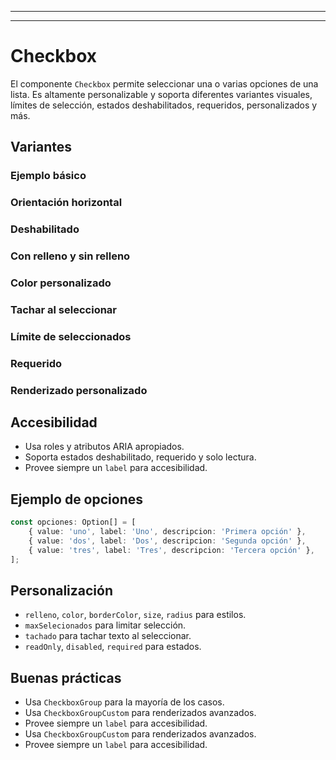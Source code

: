 
---
---


<Meta of={CheckboxStories} />

# Checkbox

El componente `Checkbox` permite seleccionar una o varias opciones de una lista. Es altamente personalizable y soporta diferentes variantes visuales, límites de selección, estados deshabilitados, requeridos, personalizados y más.

<Primary />

<ArgTypes of={CheckboxStories}/>

## Variantes

### Ejemplo básico
<Story name="Básico" />

### Orientación horizontal
<Story name="Horizontal" />

### Deshabilitado
<Story name="Deshabilitado" />

### Con relleno y sin relleno
<Story name="ConRelleno" />
<Story name="SinRelleno" />

### Color personalizado
<Story name="ConColor" />

### Tachar al seleccionar
<Story name="ConTachado" />

### Límite de seleccionados
<Story name="LimiteSeleccion" />

### Requerido
<Story name="Requerido" />

### Renderizado personalizado
<Story name="CustomRender" />

## Accesibilidad

- Usa roles y atributos ARIA apropiados.
- Soporta estados deshabilitado, requerido y solo lectura.
- Provee siempre un `label` para accesibilidad.

## Ejemplo de opciones

```ts
const opciones: Option[] = [
	{ value: 'uno', label: 'Uno', descripcion: 'Primera opción' },
	{ value: 'dos', label: 'Dos', descripcion: 'Segunda opción' },
	{ value: 'tres', label: 'Tres', descripcion: 'Tercera opción' },
];
```

## Personalización

- `relleno`, `color`, `borderColor`, `size`, `radius` para estilos.
- `maxSelecionados` para limitar selección.
- `tachado` para tachar texto al seleccionar.
- `readOnly`, `disabled`, `required` para estados.

## Buenas prácticas

- Usa `CheckboxGroup` para la mayoría de los casos.
- Usa `CheckboxGroupCustom` para renderizados avanzados.
- Provee siempre un `label` para accesibilidad.
- Usa `CheckboxGroupCustom` para renderizados avanzados.
- Provee siempre un `label` para accesibilidad.

